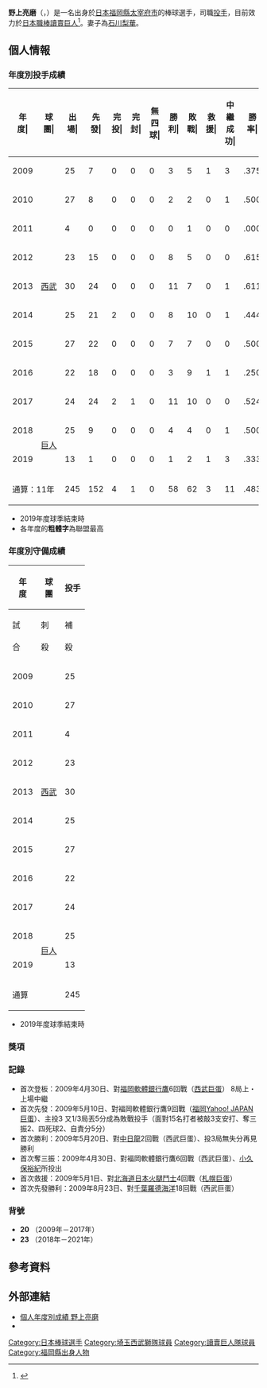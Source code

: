 {{Infobox NPB player|
|name=野上亮磨|
|image=20110319 Ryoma Nogami, pitcher of the Saitama Seibu Lions, at Yokosuka Stadium.JPG|
|width=300|
|position=投手|
|team=|
|number=|
|bats=右|
|throws=右|
|birthdate={{birth_date_and_age|1987|6|15|mf=y}}|
|birthplace={{JPN}}[[福岡縣|福岡縣]][[太宰府市|太宰府市]]|
|debutdate=4月30日
|debutyear=2009年
|debutteam=埼玉西武獅
|statyear=2021年球季
|stat1label=勝投－敗投
|stat1value=58－63
|stat2label=中繼－救援
|stat2value=15－4
|stat3label=三振－四死
|stat3value=623－311
|stat4label=防禦率
|stat4value=4.03
|teams=<nowiki></nowiki> 
* [[神村學園|神村學園高等部]]
* [[日產汽車|日產汽車]]
* [[埼玉西武獅|埼玉西武獅]]（2009年－2017年）
* [[讀賣巨人|讀賣巨人]]（2018年－2021年）
}}
{{Japanese|japanese=野上 亮磨|kana=のがみ りょうま|romaji=Nogami Ryoma}}
'''野上亮磨'''（{{jpn|j=野上 亮磨|hg=のがみ りょうま|rm=Nogami Ryoma}}，{{bd|1987年|6月15日|catIdx=Nogami, Ryoma}}）是一名出身於[[日本|日本]][[福岡縣|福岡縣]][[太宰府市|太宰府市]]的棒球選手，司職[[投手|投手]]，目前效力於[[日本職棒|日本職棒]][[讀賣巨人|讀賣巨人]]<ref>{{cite web |url=https://hochi.news/articles/20191206-OHT1T50073.html |title=【巨人】野上、現状維持の１億５０００万円でサイン「本当に何も出来なかったシーズン」 |publisher=[[體育報知|體育報知]] |date=2019-12-06 |accessdate=2020-06-14 |language=ja |archive-url=https://web.archive.org/web/20191209064809/https://hochi.news/articles/20191206-OHT1T50073.html |archive-date=2019-12-09 |dead-url=yes }}</ref>。妻子為[[石川梨華|石川梨華]]。

== 個人情報 ==
=== 年度別投手成績 ===
{| class="wikitable" style="text-align:right; font-size:small"
|-bgcolor="#efefef"
!年<br>度|!!球<br>團|!!出<br>場|!!先<br>發|!!完<br>投|!!完<br>封|!!無<br>四<br>球|!!勝<br>利|!!敗<br>戰|!!救<br>援|!!中<br>繼<br>成<br>功|!!勝<br>率|!!打<br>者|!!投<br>球<br>局<br>數|!!被<br>安<br>打|!!被<br>全<br>壘<br>打|!!保<br>送|!!敬<br>遠|!!觸<br>身<br>球|!!三<br>振<br>數|!!暴<br>投|!!犯<br>規|!!失分|!!自<br>責<br>分|!!防<br>禦<br>率|!!WHIP
|-
|style="text-align: center;"|2009
|rowspan="9" style="text-align:center;white-space:nowrap;"|[[埼玉西武獅|西武]]
|25||7||0||0||0||3||5||1||3||.375||247||56.2||60||9||23||1||2||33||4||0||29||28||4.45||1.46
|-
|style="text-align:center;"|2010
|27||8||0||0||0||2||2||0||1||.500||319||68.1||92||9||23||1||4||40||4||0||40||39||5.14||1.68
|-
|style="text-align:center;"|2011
|4||0||0||0||0||0||1||0||0||.000||20||4.1||8||2||0||0||0||3||0||0||5||5||10.38||1.86
|-
|style="text-align:center;"|2012
|23||15||0||0||0||8||5||0||0||.615||496||115.1||128||8||36||0||5||49||4||0||42||38||2.97||1.42
|-
|style="text-align:center;"|2013
|30||24||0||0||0||11||7||0||1||.611||643||152.2||141||'''17'''||41||1||8||93||3||0||71||67||3.95||1.20
|-
|style="text-align:center;"|2014
|25||21||2||0||0||8||10||0||1||.444||522||120.1||123||15||42||1||5||68||6||0||68||60||4.49||1.37
|-
|style="text-align:center;"|2015
|27||22||0||0||0||7||7||0||0||.500||565||134.1||127||15||46||0||4||77||1||0||68||63||4.22||1.29
|-
|style="text-align:center;"|2016
|22||18||0||0||0||3||9||1||1||.250||474||107.0||112||10||43||0||5||62||3||0||56||46||3.87||1.45
|-
|style="text-align:center;"|2017
|24||24||2||1||0||11||10||0||0||.524||577||144.0||128||10||24||1||5||113||2||0||62||58||3.63||1.06
|-
|style="text-align:center;"|2018
|rowspan="2" style="text-align:center; white-space:nowrap;"|[[讀賣巨人|巨人]]
|25||9||0||0||0||4||4||0||1||.500||300||71.1||74||15||21||2||2||54||3||0||38||38||4.79||1.33
|-
|style="text-align:center;"|2019
|13||1||0||0||0||1||2||1||3||.333||81||18.0||19||1||6||0||0||16||1||0||10||7||3.50||1.39
|-
!colspan="2"|通算：11年
|245||152||4||1||0||58||62||3||11||.483||4244||992.1||1012||111||305||7||40||608||31||0||489||449||4.07||1.33
|}
* 2019年度球季結束時
* 各年度的'''粗體字'''為聯盟最高

=== 年度別守備成績 ===
{| class="wikitable" style="text-align: right; font-size: small; border-collapse:collapse; padding: 1px;"
!rowspan="2"|年<br />度!!rowspan="2"|球<br />團!!colspan="6"|投手
|-style="line-height:1.25em;"
!試<br /><br />合!!刺<br /><br />殺!!補<br /><br />殺!!失<br /><br />誤!!雙<br /><br />殺!!守<br />備<br />率
|-
|style="text-align:center;"|2009
|rowspan="9" style="text-align:center;white-space:nowrap;"|[[埼玉西武獅|西武]]
|25||5||10||0||1||1.000
|-
|style="text-align:center;"|2010
|27||2||11||0||1||1.000
|-
|style="text-align:center;"|2011
|4||0||2||0||0||1.000
|-
|style="text-align:center;"|2012
|23||10||27||0||1||1.000
|-
|style="text-align:center;"|2013
|30||6||35||2||3||.953
|-
|style="text-align:center;"|2014
|25||8||16||0||1||1.000
|-
|style="text-align:center;"|2015
|27||11||22||1||0||.971
|-
|style="text-align:center;"|2016
|22||5||22||0||2||1.000
|-
|style="text-align:center;"|2017
|24||5||20||1||1||.962
|-
|style="text-align:center;"|2018
|rowspan="2" style="text-align:center;white-space:nowrap;"|[[讀賣巨人|巨人]]
|25||0||8||0||0||1.000
|-
|style="text-align:center;"|2019
|13||0||3||0||0||1.000
|-
!colspan="2"|通算
|245||52||176||4||10||.983
|}
* 2019年度球季結束時

=== 獎項 ===

=== 記錄 ===
* 首次登板：2009年4月30日、對[[福岡軟體銀行鷹|福岡軟體銀行鷹]]6回戰（[[西武巨蛋|西武巨蛋]]） 8局上・上場中繼
* 首次先發：2009年5月10日、對褔岡軟體銀行鷹9回戰（[[福岡巨蛋|福岡Yahoo! JAPAN巨蛋]]）、主投3 又1/3局丟5分成為敗戰投手（面對15名打者被敲3支安打、奪三振2、四死球2、自責分5分）
* 首次勝利：2009年5月20日、對[[中日龍|中日龍]]2回戰（西武巨蛋）、投3局無失分再見勝利
* 首次奪三振：2009年4月30日、對褔岡軟體銀行鷹6回戰（西武巨蛋）、[[小久保裕紀|小久保裕紀]]所投出
* 首次救援：2009年5月1日、對[[北海道日本火腿鬥士|北海道日本火腿鬥士]]4回戰（[[札幌巨蛋|札幌巨蛋]]）
* 首次先發勝利：2009年8月23日、對[[千葉羅德海洋|千葉羅德海洋]]18回戰（西武巨蛋）

=== 背號 ===
* '''20''' （2009年－2017年）
* '''23''' （2018年－2021年）

== 參考資料 ==
{{reflist}}

== 外部連結 ==
* [http://npb.jp/bis/players/81285118.html 個人年度別成績 野上亮磨] {{Wayback|url=http://npb.jp/bis/players/81285118.html |date=20210507134218 }} {{ja icon}} 
* {{Baseballstats|brm=nogami001ryo}}

{{DEFAULTSORT:Nogami, Ryoma}}
[[Category:日本棒球選手|Category:日本棒球選手]]
[[Category:埼玉西武獅隊球員|Category:埼玉西武獅隊球員]]
[[Category:讀賣巨人隊球員|Category:讀賣巨人隊球員]]
[[Category:福岡縣出身人物|Category:福岡縣出身人物]]